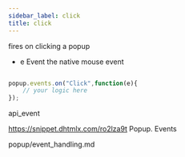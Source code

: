```yaml
---
sidebar_label: click
title: click
---
```



          


<Short>

fires on clicking a popup


</Short>



- e						Event			the native mouse event


~~~js

popup.events.on("Click",function(e){
    // your logic here
});


~~~
 api_event

<Descr>



</Descr>


 
https://snippet.dhtmlx.com/ro2lza9t	Popup. Events

 popup/event_handling.md